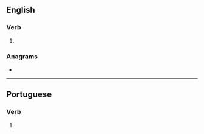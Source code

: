 {{also|Romanizes}}
==English==

===Verb===
{{head|en|verb form}}

# {{en-third-person singular of|romanize}}

===Anagrams===
* {{anagrams|en|a=aeimnorsz|armozines}}

----

==Portuguese==

===Verb===
{{head|pt|verb form}}

# {{pt-verb form of|romanizar}}